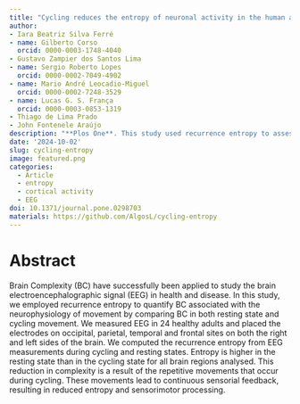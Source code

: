 ```yaml
---
title: "Cycling reduces the entropy of neuronal activity in the human adult cortex"
author: 
- Iara Beatriz Silva Ferré
- name: Gilberto Corso
  orcid: 0000-0003-1748-4040
- Gustavo Zampier dos Santos Lima
- name: Sergio Roberto Lopes
  orcid: 0000-0002-7049-4902
- name: Mario André Leocadio-Miguel
  orcid: 0000-0002-7248-3529
- name: Lucas G. S. França
  orcid: 0000-0003-0853-1319
- Thiago de Lima Prado
- John Fontenele Araújo
description: "**Plos One**. This study used recurrence entropy to assess brain complexity (BC) in EEG signals during rest and cycling in 24 healthy adults. Results showed lower entropy during cycling, suggesting that repetitive movement reduces brain complexity due to continuous sensory feedback and streamlined sensorimotor processing."
date: '2024-10-02'
slug: cycling-entropy
image: featured.png
categories:
  - Article
  - entropy 
  - cortical activity
  - EEG
doi: 10.1371/journal.pone.0298703
materials: https://github.com/AlgosL/cycling-entropy
---
```


# Abstract

Brain Complexity (BC) have successfully been applied to study the brain electroencephalographic signal (EEG) in health and disease. In this study, we employed recurrence entropy to quantify BC associated with the neurophysiology of movement by comparing BC in both resting state and cycling movement. We measured EEG in 24 healthy adults and placed the electrodes on occipital, parietal, temporal and frontal sites on both the right and left sides of the brain. We computed the recurrence entropy from EEG measurements during cycling and resting states. Entropy is higher in the resting state than in the cycling state for all brain regions analysed. This reduction in complexity is a result of the repetitive movements that occur during cycling. These movements lead to continuous sensorial feedback, resulting in reduced entropy and sensorimotor processing.